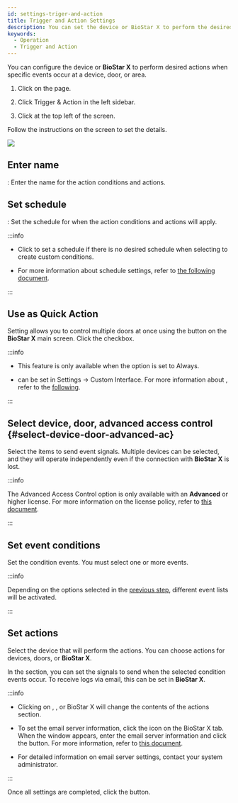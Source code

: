 ```yaml
---
id: settings-triger-and-action
title: Trigger and Action Settings
description: You can set the device or BioStar X to perform the desired action when a certain event occurs at the device, entrance, or area.
keywords:
  - Operation
  - Trigger and Action
---
```


You can configure the device or **BioStar X** to perform desired actions when specific events occur at a device, door, or area.

1. Click <Cmd sid='shell.header.setting' /> on the <Cmd sid='shell.header.launcher' /> page.

2. Click <Cmd>Trigger & Action</Cmd> in the left sidebar. 

3. Click <Cmd sid='button.func.addTriggerAndAction' product='2' /> at the top left of the screen.

Follow the instructions on the screen to set the details.

<Image src='/img/biostarx-settings-trigger-and-action-add.png' />

<Steps>

<Step>

## Enter name

<Cmd sid='common.name' product='2' />: Enter the name for the action conditions and actions.

</Step>
<Step>

## Set schedule

<Cmd sid='triggerAction.schedule' product='2' />: Set the schedule for when the action conditions and actions will apply.

:::info

* Click <Cmd sid='button.plusAddSchedule' product='2' /> to set a schedule if there is no desired schedule when selecting <Cmd sid='triggerAction.input' product='2' /> to create custom conditions.

* For more information about schedule settings, refer to [the following document](settings-schedule).

:::

</Step>
<Step>

## Use as Quick Action

Setting <Cmd sid='common.quickAction' product='2' /> allows you to control multiple doors at once using the <Cmd sid='common.quickAction' product='2' /> button on the **BioStar X** main screen. Click the <Cmd sid='triggerAction.quickAction' product='2' /> checkbox.

:::info

* This feature is only available when the <Cmd sid='triggerAction.schedule' product='2' /> option is set to <Cmd>Always</Cmd>.

* <Cmd sid='common.quickAction' product='2' /> can be set in <Cmd>Settings</Cmd> → <Cmd>Custom Interface</Cmd>. For more information about <Cmd sid='common.quickAction' product='2' />, refer to the [following](settings-custom-interface).

:::

</Step>
<Step>

## Select device, door, advanced access control {#select-device-door-advanced-ac}

Select the items to send event signals. Multiple devices can be selected, and they will operate independently even if the connection with **BioStar X** is lost.

:::info

The <Cmd>Advanced Access Control</Cmd> option is only available with an **Advanced** or higher license. For more information on the license policy, refer to [this document](licensing).

:::

</Step>
<Step>

## Set event conditions

Set the condition events. You must select one or more events.

:::info

Depending on the options selected in the [previous step](#select-device-door-advanced-ac), different event lists will be activated.

:::

</Step>
<Step>

## Set actions

Select the device that will perform the actions. You can choose actions for devices, doors, or **BioStar X**.

In the <Cmd sid='triggerAction.action' product='2' /> section, you can set the signals to send when the selected condition events occur. To receive logs via email, this can be set in **BioStar X**.

:::info

* Clicking on <Cmd sid='common.device' product='2' />, <Cmd sid='common.door' product='2' />, or <Cmd>BioStar X</Cmd> will change the contents of the actions section.

* To set the email server information, click the <IcSet2 /> icon on the <Cmd>BioStar X</Cmd> tab. When the <Cmd sid='setting.triggerAction.smtpOption' product='2' /> window appears, enter the email server information and click the <Cmd sid='button.apply' product='2' /> button. For more information, refer to [this document](#).

* For detailed information on email server settings, contact your system administrator.

:::

</Step>

</Steps>

Once all settings are completed, click the <Cmd sid='button.apply' product='2' /> button.
